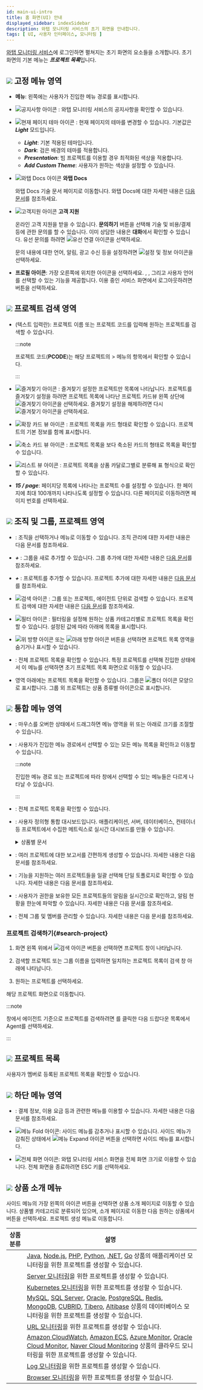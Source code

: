 ```yaml
---
id: main-ui-intro
title: 홈 화면(UI) 안내
displayed_sidebar: indexSidebar
description: 와탭 모니터링 서비스의 초기 화면을 안내합니다.
tags: [ UI, 사용자 인터페이스, 모니터링 ]
---
```


[와탭 모니터링 서비스](https://service.whatap.io)에 로그인하면 펼쳐지는 초기 화면의 요소들을 소개합니다. 초기 화면의 기본 메뉴는 ***프로젝트 목록***입니다.

<ImgLang img='main-ui.png' desc='초기 화면' />

## ![](/img/number-01.png) 고정 메뉴 영역

* **메뉴**: 왼쪽에는 사용자가 진입한 메뉴 경로를 표시합니다.

* ![공지사항 아이콘](/img/ic-notice.svg) <Cmdname sid="TTL06763" className="b600" />: 와탭 모니터링 서비스의 공지사항을 확인할 수 있습니다.

* ![현재 페이지 테마 아이콘](/img/ico-theme.svg) <Cmdname sid="theme" className="b600" />: 현재 페이지의 테마를 변경할 수 있습니다. 기본값은 ***Light*** 모드입니다.

  * ***Light***: 기본 적용된 테마입니다.
  * ***Dark***: 검은 배경의 테마를 적용합니다.
  * ***Presentation***: 빔 프로젝트를 이용할 경우 최적화된 색상을 적용합니다.
  * ***Add Custom Theme***: 사용자가 원하는 색상을 설정할 수 있습니다.

* ![와탭 Docs 아이콘](/img/ic-guide.svg) **와탭 Docs**

  와탭 Docs 기술 문서 페이지로 이동합니다. 와탭 Docs에 대한 자세한 내용은 [다음 문서](welcome-to-whatapdocs)를 참조하세요.

* ![고객지원 아이콘](/img/ico-help.svg) **고객 지원**

  온라인 고객 지원을 받을 수 있습니다. **문의하기** 버튼을 선택해 기술 및 비용/결제 등에 관한 문의를 할 수 있습니다. 이미 상담한 내용은 **대화**에서 확인할 수 있습니다. 유선 문의를 하려면 ![유선 연결 아이콘](/img/ico-tel.svg)을 선택하세요.

  문의 내용에 대한 언어, 알림, 광고 수신 등을 설정하려면 ![설정 및 정보 아이콘](/img/ico-setting.svg)을 선택하세요.

* **프로필 아이콘**: 가장 오른쪽에 위치한 아이콘을 선택하세요. <Cmdname sid="manage_account_info" className="uitext" />, <Cmdname sid="create_organization" className="uitext" />, <Cmdname sid="organization_management" className="uitext" /> 그리고 사용자 언어를 선택할 수 있는 <Cmdname sid="language" className="uitext" /> 기능을 제공합니다. 이용 중인 서비스 화면에서 로그아웃하려면 <Cmdname sid="log_out" className="uitext" /> 버튼을 선택하세요.

## ![](/img/number-02.png) 프로젝트 검색 영역

* <Cmdname sid="placeholder_input_pcode_or_project_name" className="uitext" />(텍스트 입력란): 프로젝트 이름 또는 프로젝트 코드를 입력해 원하는 프로젝트를 검색할 수 있습니다.

  :::note

  프로젝트 코드(**PCODE**)는 해당 프로젝트의 <Cmdname sid="management" className="uitext" /> > <Cmdname sid="project_management" className="uitext" /> 메뉴의 <Cmdname sid="pcode" className="uitext" /> 항목에서 확인할 수 있습니다.
  
  :::

* ![즐겨찾기 아이콘](/img/ico-favorite.svg) <Cmdname sid="project_favorite" className="uitext" />: 즐겨찾기 설정한 프로젝트만 목록에 나타납니다. 프로젝트를 즐겨찾기 설정을 하려면 프로젝트 목록에 나타난 프로젝트 카드뷰 왼쪽 상단에 ![즐겨찾기 아이콘](/img/ico-favorite.svg)을 선택하세요. 즐겨찾기 설정을 해제하려면 다시 ![즐겨찾기 아이콘](/img/ico-favorite-set.svg)을 선택하세요.

* ![확장 카드 뷰 아이콘](/img/ico-extend-card-view.svg) <Cmdname sid="wide_card_view" className="uitext" />: 프로젝트 목록을 카드 형태로 확인할 수 있습니다. 프로젝트의 기본 정보를 함께 표시합니다.

* ![축소 카드 뷰 아이콘](/img/ico-reduction-view.svg) <Cmdname sid="compact_card_view" className="uitext" />: 프로젝트 목록을 <Cmdname sid="wide_card_view" className="uitext" /> 보다 축소된 카드의 형태로 목록을 확인할 수 있습니다.

* ![리스트 뷰 아이콘](/img/ico-list-view.svg) <Cmdname sid="project_list_view" className="uitext" />: 프로젝트 목록을 상품 카달로그별로 분류해 표 형식으로 확인할 수 있습니다.

* ***15 / page***: 페이지당 목록에 나타나는 프로젝트 수를 설정할 수 있습니다. 한 페이지에 최대 100개까지 나타나도록 설정할 수 있습니다.  다른 페이지로 이동하려면 페이지 번호를 선택하세요.

## ![](/img/number-03.png) 조직 및 그룹, 프로젝트 영역

* <Cmdname sid="sidebar_org_selector_no_organization" className="uitext" />: 조직을 선택하거나 <Cmdname sid="organization_management" className="uitext" /> 메뉴로 이동할 수 있습니다. 조직 관리에 대한 자세한 내용은 <Link to="project/organization">다음 문서</Link>를 참조하세요.

* ***+*** <Cmdname sid="BTN06697" className="uitext" />: 그룹을 새로 추가할 수 있습니다. 그룹 추가에 대한 자세한 내용은 [다음 문서](project/group)를 참조하세요.

* ***+*** <Cmdname sid="BTN06696" className="uitext" />: 프로젝트를 추가할 수 있습니다. 프로젝트 추가에 대한 자세한 내용은 [다음 문서](project/project-manage#create-project)를 참조하세요.

* ![검색 아이콘](/img/ico-search.svg) <Cmdname sid="search" className="uitext" />: 그룹 또는 프로젝트, 에이전트 단위로 검색할 수 있습니다. 프로젝트 검색에 대한 자세한 내용은 [다음 문서](#search-project)를 참조하세요.

* ![필터 아이콘](/img/ico-filter.svg) <Cmdname sid="project" className="uitext" /> <Cmdname sid="type" className="uitext" /> <Cmdname sid="filter" className="uitext" />: 필터링을 설정해 원하는 상품 카테고리별로 프로젝트 목록을 확인할 수 있습니다. 설정된 값에 따라 <Cmdname sid="all_projects" className="uitext" /> 아래에 목록을 표시합니다.

  <ImgLang img='main-project-filter.png' desc='프로젝트 목록 필터링' />

* ![위 방향 아이콘](/img/up-arrow.svg) 또는 ![아래 방향 아이콘](/img/down-arrow.svg) 버튼을 선택하면 프로젝트 목록 영역을 숨기거나 표시할 수 있습니다.

* <Cmdname sid="all_projects" className="uitext" />: 전체 프로젝트 목록을 확인할 수 있습니다. 특정 프로젝트를 선택해 진입한 상태에서 이 메뉴를 선택하면 초기 프로젝트 목록 화면으로 이동할 수 있습니다.

* 영역 아래에는 프로젝트 목록을 확인할 수 있습니다. 그룹은 ![폴더 아이콘](/img/ico-group.svg) 모양으로 표시합니다. 그룹 외 프로젝트는 상품 종류별 아이콘으로 표시합니다.

## ![](/img/number-04.png) 통합 메뉴 영역

* <Cmdname sid="menu" className="uitext" />: 마우스를 오버한 상태에서 드래그하면 메뉴 영역을 위 또는 아래로 크기를 조절할 수 있습니다.

* <Cmdname sid="sitemap" className="uitext" />: 사용자가 진입한 메뉴 경로에서 선택할 수 있는 모든 메뉴 목록을 확인하고 이동할 수 있습니다.

  :::note

  진입한 메뉴 경로 또는 프로젝트에 따라 <Cmdname sid="sitemap" className="uitext" /> 창에서 선택할 수 있는 메뉴들은 다르게 나타날 수 있습니다.
  
  :::

* <Cmdname sid="project_list" className="uitext" />: 전체 프로젝트 목록을 확인할 수 있습니다.

* <Cmdname sid="flexboard" className="uitext" />: 사용자 정의형 통합 대시보드입니다. 애플리케이션, 서버, 데이터베이스, 컨테이너 등 프로젝트에서 수집한 메트릭스로 실시간 대시보드를 만들 수 있습니다.

  <details>
  <summary>상품별 문서</summary>

  * [애플리케이션 모니터링 > Flex 보드](java/flex-board)
  * [서버 모니터링 > Flex 보드](server/flex-board)
  * [데이터베이스 모니터링 > Flex 보드](mysql/flex-board)
  * [쿠버네티스 모니터링 > Flex 보드](kubernetes/flex-board)
  * [Amazon ECS > Flex 보드](amazon-ecs/flexboard)
  * [Amazon CloudWatch > Flex 보드](amazon-cloudwatch/flexboard)
  * [Azure Monitor > Flex 보드](azure/flexboard)
  * [Naver Cloud Monitoring > Flex 보드](ncloud/flexboard)
  * [Oracle Cloud Monitor > Flex 보드](oracle-cloud/flexboard)

  </details>

* <Cmdname sid="integrated_report" className="uitext" />: 여러 프로젝트에 대한 보고서를 간편하게 생성할 수 있습니다. 자세한 내용은 <Link to="report/integrated-report">다음 문서</Link>를 참조하세요.

* <Cmdname sid="integrated_topology" className="uitext" />: <Cmdname sid="topology" className="uitext" /> 기능을 지원하는 여러 프로젝트들을 일괄 선택해 단일 토폴로지로 확인할 수 있습니다. 자세한 내용은 <Link to="java/topology-type#int-topology">다음 문서</Link>를 참조하세요.

* <Cmdname sid="real_time_alert_list" className="uitext" />: 사용자가 권한을 보유한 모든 프로젝트들의 알림을 실시간으로 확인하고, 알림 현황을 한눈에 파악할 수 있습니다. 자세한 내용은 <Link to="notification/rt-notification">다음 문서</Link>를 참조하세요.

* <Cmdname sid="management" className="uitext" />: 전체 그룹 및 멤버를 관리할 수 있습니다. 자세한 내용은 <Link to="project/integrated-manage">다음 문서</Link>를 참조하세요.

### 프로젝트 검색하기{#search-project}

1. 화면 왼쪽 위에서 ![검색 아이콘](/img/ico-search.svg) 버튼을 선택하면 프로젝트 <Cmdname sid="search" className="uitext" /> 창이 나타납니다.

    <ImgLang img='search-project.png' desc='프로젝트 검색 창' />

1. 검색할 프로젝트 또는 그룹 이름을 입력하면 일치하는 프로젝트 목록이 검색 창 아래에 나타납니다. 
  
1. 원하는 프로젝트를 선택하세요.

해당 프로젝트 화면으로 이동합니다.

:::note

<Cmdname sid="search" className="uitext" /> 창에서 에이전트 기준으로 프로젝트를 검색하려면 <Cmdname sid="group_or_project" className="uitext" />를 클릭한 다음 드랍다운 목록에서 <span class="uitext">Agent</span>를 선택하세요.

:::

## ![](/img/number-05.png) 프로젝트 목록

사용자가 멤버로 등록된 프로젝트 목록을 확인할 수 있습니다.

## ![](/img/number-06.png) 하단 메뉴 영역

* <Cmdname sid="my_usage" className="uitext" />: 결제 정보, 이용 요금 등과 관련한 메뉴를 이용할 수 있습니다. 자세한 내용은 <Link to="management/billing">다음 문서</Link>를 참조하세요.

* ![메뉴 Fold 아이콘](/img/ic-menu-fold.svg): 사이드 메뉴를 감추거나 표시할 수 있습니다. 사이드 메뉴가 감춰진 상태에서 ![메뉴 Expand 아이콘](/img/ic-menu-expand.svg) 버튼을 선택하면 사이드 메뉴를 표시합니다.

* ![전체 화면 아이콘](/img/ic-fullscreen.svg): 와탭 모니터링 서비스 화면을 전체 화면 크기로 이용할 수 있습니다. 전체 화면을 종료하려면 ESC 키를 선택하세요.

## ![](/img/number-07.png) 상품 소개 메뉴

사이드 메뉴의 가장 왼쪽의 아이콘 버튼을 선택하면 상품 소개 페이지로 이동할 수 있습니다. 상품별 카테고리로 분류되어 있으며, 소개 페이지로 이동한 다음 원하는 상품에서 <Cmdname sid="BTN06900" className="uitext" /> 버튼을 선택하세요. 프로젝트 생성 메뉴로 이동합니다.

| 상품 분류 | 설명 |
| :--: | -- |
| <LinkImage img='shortcut-application.svg' className='shortcutIcon' /> | [Java](/java/introduction), [Node.js](/nodejs/introduction), [PHP](/php/introduction), [Python](/python/introduction), [.NET](/dotnet/introduction), [Go](/golang/introduction) 상품의 애플리케이션 모니터링을 위한 프로젝트를 생성할 수 있습니다. |
| <LinkImage img='shortcut-server.svg' className='shortcutIcon' /> | [Server 모니터링](/server/introduction)을 위한 프로젝트를 생성할 수 있습니다. |
| <LinkImage img='shortcut-kuber.svg' className='shortcutIcon' /> | [Kubernetes 모니터링](/kubernetes/introduction)을 위한 프로젝트를 생성할 수 있습니다. |
| <LinkImage img='shortcut-database.svg' className='shortcutIcon' /> | [MySQL](/mysql/monitoring-intro), [SQL Server](/mssql/monitoring-intro), [Oracle](/oracle/monitoring-intro), [PostgreSQL](/postgresql/monitoring-intro), [Redis](/redis/monitoring-intro), [MongoDB](/mongodb/monitoring-intro), [CUBRID](/cubrid/monitoring-intro), [Tibero](/tibero/monitoring-intro), [Altibase](/altibase/monitoring-intro) 상품의 데이터베이스 모니터링을 위한 프로젝트를 생성할 수 있습니다. |
| <LinkImage img='shortcut-url.svg' className='shortcutIcon' /> | [URL 모니터링](/url/url-intro)을 위한 프로젝트를 생성할 수 있습니다. |
| <LinkImage img='shortcut-cloud.svg' className='shortcutIcon' /> | [Amazon CloudWatch](/amazon-cloudwatch/install-agent), [Amazon ECS](/amazon-ecs/introduction), [Azure Monitor](/azure/install-agent), [Oracle Cloud Monitor](/oracle-cloud/install-agent), [Naver Cloud Monitoring](/ncloud/install-agent) 상품의 클라우드 모니터링을 위한 프로젝트를 생성할 수 있습니다. |
| <LinkImage img='shortcut-log.svg' className='shortcutIcon' /> | [Log 모니터링](/log/introduction)을 위한 프로젝트를 생성할 수 있습니다. |
| <LinkImage img='shortcut-browser.svg' className='shortcutIcon' /> | [Browser 모니터링](/log/introduction)을 위한 프로젝트를 생성할 수 있습니다. |
